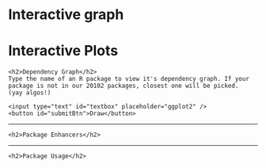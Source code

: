 # Interactive graph
<script src="https://cdn.jsdelivr.net/npm/d3@7"></script>
<script src="scripts/myscript.js"></script>

<h1>Interactive Plots</h1>

<div class="centerer">
    <h2>Dependency Graph</h2>
    Type the name of an R package to view it's dependency graph. If your
    package is not in our 20102 packages, closest one will be picked.
    (yay algos!)
</div>
<div class="input-group">
    <input type="text" id="textbox" placeholder="ggplot2" />
    <button id="submitBtn">Draw</button>
</div>
<div id="plot1"></div>
<hr />

<div class="centerer">
    <h2>Package Enhancers</h2>
</div>
<div id="plot2"></div>
<hr />

<div class="centerer">
    <h2>Package Usage</h2>
</div>
<div id="plot3"></div>